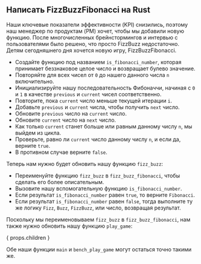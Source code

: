
## Написать FizzBuzzFibonacci на Rust

Наши ключевые показатели эффективности (KPI) снизились, поэтому наш менеджер по продуктам (PM) хочет, чтобы мы добавили новую функцию.
После многочисленных брейнстормингов и интервью с пользователями было решено, что просто FizzBuzz недостаточно.
Детям сегодняшнего дня хочется новую игру, FizzBuzzFibonacci.

<FizzBuzzFibonacciRules />

<IsFibonacciNumberRustCode />

- Создайте функцию под названием `is_fibonacci_number`, которая принимает беззнаковое целое число и возвращает булево значение.
- Повторяйте для всех чисел от `0` до нашего данного числа `n` включительно.
- Инициализируйте нашу последовательность Фибоначчи, начиная с `0` и `1` в качестве `previous` и `current` чисел соответственно.
- Повторите, пока `current` число меньше текущей итерации `i`.
- Добавьте `previous` и `current` числа, чтобы получить `next` число.
- Обновите `previous` число на `current` число.
- Обновите `current` число на `next` число.
- Как только `current` станет больше или равным данному числу `n`, мы выйдем из цикла.
- Проверьте, равно ли `current` число данному числу `n`, и если да, верните `true`.
- В противном случае верните `false`.

Теперь нам нужно будет обновить нашу функцию `fizz_buzz`:

<FizzBuzzFibonacciRustCode />

- Переименуйте функцию `fizz_buzz` в `fizz_buzz_fibonacci`, чтобы сделать его более описательным.
- Вызовите нашу вспомогательную функцию `is_fibonacci_number`.
- Если результат `is_fibonacci_number` равен `true`, то верните `Fibonacci`.
- Если результат `is_fibonacci_number` равен `false`, тогда выполните ту же логику `Fizz`, `Buzz`, `FizzBuzz`, или число, возвращая результат.

Поскольку мы переименовываем `fizz_buzz` в `fizz_buzz_fibonacci`, нам также нужно обновить нашу функцию `play_game`:

{ props.children }

Обе наши функции `main` и `bench_play_game` могут остаться точно такими же.